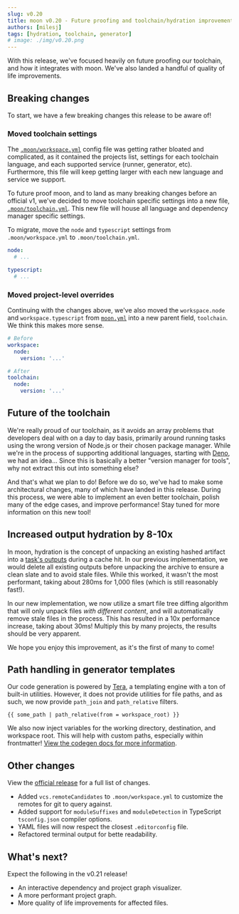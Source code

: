 ```yaml
---
slug: v0.20
title: moon v0.20 - Future proofing and toolchain/hydration improvements
authors: [milesj]
tags: [hydration, toolchain, generator]
# image: ./img/v0.20.png
---
```


With this release, we've focused heavily on future proofing our toolchain, and how it integrates
with moon. We've also landed a handful of quality of life improvements.

<!--truncate-->

## Breaking changes

To start, we have a few breaking changes this release to be aware of!

### Moved toolchain settings

The [`.moon/workspace.yml`](../docs/config/workspace) config file was getting rather bloated and
complicated, as it contained the projects list, settings for each toolchain language, and each
supported service (runner, generator, etc). Furthermore, this file will keep getting larger with
each new language and service we support.

To future proof moon, and to land as many breaking changes before an official v1, we've decided to
move toolchain specific settings into a new file, [`.moon/toolchain.yml`](../docs/config/toolchain).
This new file will house all language and dependency manager specific settings.

To migrate, move the `node` and `typescript` settings from `.moon/workspace.yml` to
`.moon/toolchain.yml`.

```yaml title=".moon/toolchain.yml"
node:
  # ...

typescript:
  # ...
```

### Moved project-level overrides

Continuing with the changes above, we've also moved the `workspace.node` and `workspace.typescript`
from [`moon.yml`](../docs/config/project) into a new parent field, `toolchain`. We think this makes
more sense.

```yaml title="moon.yml"
# Before
workspace:
  node:
    version: '...'

# After
toolchain:
  node:
    version: '...'
```

## Future of the toolchain

We're really proud of our toolchain, as it avoids an array problems that developers deal with on a
day to day basis, primarily around running tasks using the wrong version of Node.js or their chosen
package manager. While we're in the process of supporting additional languages, starting with
[Deno](https://deno.land/), we had an idea... Since this is basically a better "version manager for
tools", why not extract this out into something else?

And that's what we plan to do! Before we do so, we've had to make some architectural changes, many
of which have landed in this release. During this process, we were able to implement an even better
toolchain, polish many of the edge cases, and improve performance! Stay tuned for more information
on this new tool!

## Increased output hydration by 8-10x

In moon, hydration is the concept of unpacking an existing hashed artifact into a
[task's outputs](../docs/config/project#outputs) during a cache hit. In our previous implementation,
we would delete all existing outputs before unpacking the archive to ensure a clean slate and to
avoid stale files. While this worked, it wasn't the most performant, taking about 280ms for 1,000
files (which is still reasonably fast!).

In our new implementation, we now utilize a smart file tree diffing algorithm that will only unpack
files _with different content_, and will automatically remove stale files in the process. This has
resulted in a 10x performance increase, taking about 30ms! Multiply this by many projects, the
results should be very apparent.

We hope you enjoy this improvement, as it's the first of many to come!

## Path handling in generator templates

Our code generation is powered by [Tera](https://tera.netlify.app/docs/#built-ins), a templating
engine with a ton of built-in utilities. However, it does not provide utilities for file paths, and
as such, we now provide `path_join` and `path_relative` filters.

```twig
{{ some_path | path_relative(from = workspace_root) }}
```

We also now inject variables for the working directory, destination, and workspace root. This will
help with custom paths, especially within frontmatter!
[View the codegen docs for more information](../docs/guides/codegen#variables).

## Other changes

View the
[official release](https://github.com/moonrepo/moon/releases/tag/%40moonrepo%2Fcli%400.20.0) for a
full list of changes.

- Added `vcs.remoteCandidates` to `.moon/workspace.yml` to customize the remotes for git to query
  against.
- Added support for `moduleSuffixes` and `moduleDetection` in TypeScript `tsconfig.json` compiler
  options.
- YAML files will now respect the closest `.editorconfig` file.
- Refactored terminal output for bette readability.

## What's next?

Expect the following in the v0.21 release!

- An interactive dependency and project graph visualizer.
- A more performant project graph.
- More quality of life improvements for affected files.
